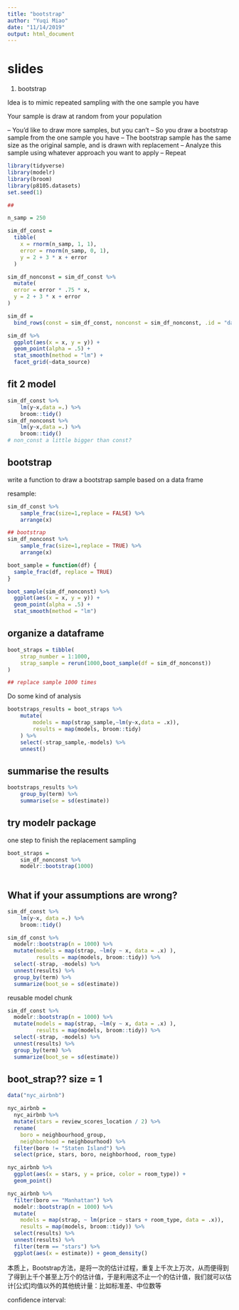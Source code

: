 ```yaml
---
title: "bootstrap"
author: "Yuqi Miao"
date: "11/14/2019"
output: html_document
---
```

# slides
1. bootstrap

Idea is to mimic repeated sampling with the one sample you have

Your sample is draw at random from your population

– You’d like to draw more samples, but you can’t
– So you draw a bootstrap sample from the one sample you have
– The bootstrap sample has the same size as the original sample, and is
drawn with replacement
– Analyze this sample using whatever approach you want to apply
– Repeat

```r
library(tidyverse)
library(modelr)
library(broom)
library(p8105.datasets)
set.seed(1)

##
```

```r
n_samp = 250

sim_df_const = 
  tibble(
    x = rnorm(n_samp, 1, 1),
    error = rnorm(n_samp, 0, 1),
    y = 2 + 3 * x + error
  )

sim_df_nonconst = sim_df_const %>% 
  mutate(
  error = error * .75 * x,
  y = 2 + 3 * x + error
)

```

```r
sim_df = 
  bind_rows(const = sim_df_const, nonconst = sim_df_nonconst, .id = "data_source") ## 加ID！

sim_df %>% 
  ggplot(aes(x = x, y = y)) + 
  geom_point(alpha = .5) +
  stat_smooth(method = "lm") +
  facet_grid(~data_source) 
```


## fit 2 model

```r
sim_df_const %>% 
    lm(y~x,data =.) %>% 
    broom::tidy()
sim_df_nonconst %>% 
    lm(y~x,data =.) %>% 
    broom::tidy()
# non_const a little bigger than const?
```

## bootstrap
write a function to draw a bootstrap sample based on a data frame

resample:

```r
sim_df_const %>% 
    sample_frac(size=1,replace = FALSE) %>% 
    arrange(x)

## bootstrap
sim_df_nonconst %>% 
    sample_frac(size=1,replace = TRUE) %>% 
    arrange(x)
```

```r
boot_sample = function(df) {
  sample_frac(df, replace = TRUE)
}

boot_sample(sim_df_nonconst) %>% 
  ggplot(aes(x = x, y = y)) + 
  geom_point(alpha = .5) +
  stat_smooth(method = "lm")
```


## organize a dataframe

```r
boot_straps = tibble(
    strap_number = 1:1000,
    strap_sample = rerun(1000,boot_sample(df = sim_df_nonconst))
)

## replace sample 1000 times
```

Do some kind of analysis

```r
bootstraps_results = boot_straps %>% 
    mutate(
        models = map(strap_sample,~lm(y~x,data = .x)),
        results = map(models, broom::tidy)
    ) %>% 
    select(-strap_sample,-models) %>% 
    unnest()

```

## summarise the results

```r
bootstraps_results %>% 
    group_by(term) %>% 
    summarise(se = sd(estimate))
```



## try modelr package


one step to finish the replacement sampling

```r
boot_straps = 
    sim_df_nonconst %>% 
    modelr::bootstrap(1000)
    
```

## What if your assumptions are wrong?

```r
sim_df_const %>% 
    lm(y~x, data =.) %>% 
    broom::tidy()

sim_df_const %>% 
  modelr::bootstrap(n = 1000) %>% 
  mutate(models = map(strap, ~lm(y ~ x, data = .x) ),
         results = map(models, broom::tidy)) %>% 
  select(-strap, -models) %>% 
  unnest(results) %>% 
  group_by(term) %>% 
  summarize(boot_se = sd(estimate))

```

reusable model chunk

```r
sim_df_const %>% 
  modelr::bootstrap(n = 1000) %>% 
  mutate(models = map(strap, ~lm(y ~ x, data = .x) ),
         results = map(models, broom::tidy)) %>% 
  select(-strap, -models) %>% 
  unnest(results) %>% 
  group_by(term) %>% 
  summarize(boot_se = sd(estimate))
```


## boot_strap?? size = 1


```r
data("nyc_airbnb")

nyc_airbnb = 
  nyc_airbnb %>% 
  mutate(stars = review_scores_location / 2) %>% 
  rename(
    boro = neighbourhood_group,
    neighborhood = neighbourhood) %>% 
  filter(boro != "Staten Island") %>% 
  select(price, stars, boro, neighborhood, room_type)
```



```r
nyc_airbnb %>% 
  ggplot(aes(x = stars, y = price, color = room_type)) + 
  geom_point() 
```


```r
nyc_airbnb %>% 
  filter(boro == "Manhattan") %>% 
  modelr::bootstrap(n = 1000) %>% 
  mutate(
    models = map(strap, ~ lm(price ~ stars + room_type, data = .x)),
    results = map(models, broom::tidy)) %>% 
  select(results) %>% 
  unnest(results) %>% 
  filter(term == "stars") %>% 
  ggplot(aes(x = estimate)) + geom_density()
```

本质上，Bootstrap方法，是将一次的估计过程，重复上千次上万次，从而便得到了得到上千个甚至上万个的估计值，于是利用这不止一个的估计值，我们就可以估计[公式]均值以外的其他统计量：比如标准差、中位数等

confidence interval:







